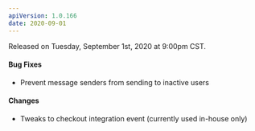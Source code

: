 ```yaml
---
apiVersion: 1.0.166
date: 2020-09-01
---
```


Released on Tuesday, September 1st, 2020 at 9:00pm CST.

#### Bug Fixes
- Prevent message senders from sending to inactive users

#### Changes
- Tweaks to checkout integration event (currently used in-house only)
